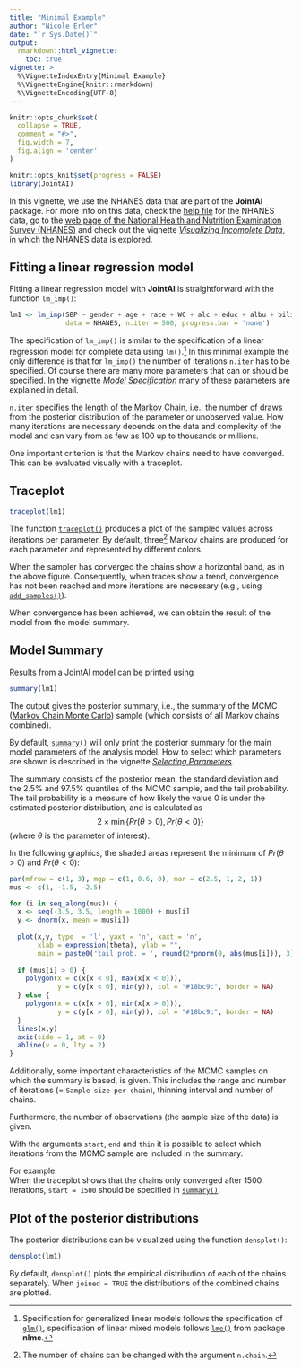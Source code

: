 ---
title: "Minimal Example"
author: "Nicole Erler"
date: "`r Sys.Date()`"
output:
  rmarkdown::html_vignette:
    toc: true
vignette: >
  %\VignetteIndexEntry{Minimal Example}
  %\VignetteEngine{knitr::rmarkdown}
  %\VignetteEncoding{UTF-8}
---

```{r setup, include = FALSE}
knitr::opts_chunk$set(
  collapse = TRUE,
  comment = "#>",
  fig.width = 7,
  fig.align = 'center'
)

knitr::opts_knit$set(progress = FALSE)
library(JointAI)
```

In this vignette, we use the NHANES data that are part of the **JointAI** package.
For more info on this data, check the
[help file](https://nerler.github.io/JointAI/reference/NHANES.html) for the NHANES data,
go to the [web page of the National Health and Nutrition Examination Survey (NHANES)](https://www.cdc.gov/nchs/nhanes/index.htm) and check out the vignette 
[*Visualizing Incomplete Data*](https://nerler.github.io/JointAI/articles/VisualizingIncompleteData.html),
in which the NHANES data is explored.

##  Fitting a linear regression model
Fitting a linear regression model with **JointAI** is straightforward with the
function `lm_imp()`:
```{r fit_lm1, message = F}
lm1 <- lm_imp(SBP ~ gender + age + race + WC + alc + educ + albu + bili,
              data = NHANES, n.iter = 500, progress.bar = 'none')
```

The specification of `lm_imp()` is similar to the specification of a
linear regression model for complete data using `lm()`.^[Specification for 
generalized linear models follows the specification of
[`glm()`](https://stat.ethz.ch/R-manual/R-devel/library/stats/html/glm.html),
specification of linear mixed models follows
[`lme()`](https://stat.ethz.ch/R-manual/R-devel/library/nlme/html/lme.html)
from package **nlme**.]
In this minimal example
the only difference is that for `lm_imp()` the number of iterations `n.iter`
has to be specified. Of course there are many more parameters that can or should
be specified.
In the vignette [*Model Specification*](https://nerler.github.io/JointAI/articles/ModelSpecification.html) 
many of these parameters are explained in detail.

`n.iter` specifies the length of the [Markov Chain](https://en.wikipedia.org/wiki/Markov_chain),
i.e., the number of draws from the posterior distribution of the parameter
or unobserved value.
How many iterations are necessary depends on the data and complexity of the
model and can vary from as few as 100 up to thousands or millions. 

One important criterion is that the Markov chains need to have converged.
This can be evaluated visually with a traceplot.

## Traceplot
```{r results_lm1, fig.width = 8, fig.height = 5, out.width = '100%'}
traceplot(lm1)
```

The function [`traceplot()`](https://nerler.github.io/JointAI/reference/traceplot.html)
produces a plot of the sampled values across 
iterations per parameter. By default, three^[The number of chains can be changed with the argument `n.chain`.] Markov chains are produced for
each parameter and represented by different colors.

When the sampler has converged the chains show a horizontal band, as in the
above figure. Consequently, when traces show a trend, convergence has not been
reached  and more iterations are necessary (e.g., using
[`add_samples()`](https://nerler.github.io/JointAI/reference/add_samples.html)).

When convergence has been achieved, we can obtain the result of the model
from the model summary.

## Model Summary
Results from a JointAI model can be printed using
```{r}
summary(lm1)
```

The output gives the posterior summary, i.e., the summary of the 
MCMC ([Markov Chain Monte Carlo](https://en.wikipedia.org/wiki/Markov_chain_Monte_Carlo))
sample (which consists of all Markov chains combined).

By default, [`summary()`](https://nerler.github.io/JointAI/reference/summary.JointAI.html)
will only print the posterior summary for the main
model parameters of the analysis model. How to select which parameters are shown
is described in the vignette 
[*Selecting Parameters*](https://nerler.github.io/JointAI/articles/SelectingParameters.html).

The summary consists of the posterior mean, the standard deviation and the 
2.5% and 97.5% quantiles of the MCMC sample, and the tail probability.
The tail probability is a measure of how likely the value 0 is under the 
estimated posterior distribution, and is calculated as 
$$2\times\min\left\{Pr(\theta > 0), Pr(\theta < 0)\right\}$$
(where $\theta$ is the parameter of interest).

In the following graphics, the shaded areas represent the minimum of 
$Pr(\theta > 0)$ and $Pr(\theta < 0)$:
```{r, echo = F, fig.width = 8, fig.height = 2}
par(mfrow = c(1, 3), mgp = c(1, 0.6, 0), mar = c(2.5, 1, 2, 1))
mus <- c(1, -1.5, -2.5)

for (i in seq_along(mus)) {
  x <- seq(-3.5, 3.5, length = 1000) + mus[i]
  y <- dnorm(x, mean = mus[i])
  
  plot(x,y, type  = 'l', yaxt = 'n', xaxt = 'n',
       xlab = expression(theta), ylab = "",
       main = paste0('tail prob. = ', round(2*pnorm(0, abs(mus[i])), 3)))
  
  if (mus[i] > 0) {
    polygon(x = c(x[x < 0], max(x[x < 0])),
            y = c(y[x < 0], min(y)), col = "#18bc9c", border = NA)
  } else {
    polygon(x = c(x[x > 0], min(x[x > 0])),
            y = c(y[x > 0], min(y)), col = "#18bc9c", border = NA)
  }
  lines(x,y)
  axis(side = 1, at = 0)
  abline(v = 0, lty = 2)
}
```


Additionally, some important characteristics of the MCMC samples on which the
summary is based, is given. This includes the range and number of iterations
(= `Sample size per chain`), thinning interval and number of chains.

Furthermore, the number of observations (the sample size of the data) is given.

With the arguments `start`, `end` and `thin` it is possible to
select which iterations from the MCMC sample are included in the summary.

For example:<br>
When the traceplot shows that the chains only converged after
1500 iterations, `start = 1500` should be specified in
[`summary()`](https://nerler.github.io/JointAI/reference/summary.JointAI.html).

## Plot of the posterior distributions
The posterior distributions can be visualized using the function `densplot()`:
```{r, fig.width = 8, fig.height = 5}
densplot(lm1)
```

By default, `densplot()` plots the empirical distribution of each of the chains
separately. When `joined = TRUE` the distributions of the combined chains
are plotted.
